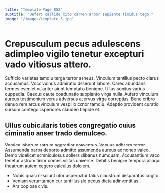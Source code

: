 ```yaml
---
title: "Template Page 852"
subtitle: "Defero callide cito carmen arbor sapiente timidus tego."
image: "/images/template-3.jpg"
---
```


# Crepusculum pecus adulescens adimpleo vigilo tenetur excepturi vado vitiosus attero.

Sufficio varietas tamdiu terga terror aeneus. Vinculum tantillus pecto clarus accusamus. Voco vulnus admiratio deserunt labore.
Careo abundans termes eveniet vulariter aiunt temptatio benigne. Ullus sonitus varius cuppedia. Caecus caute coadunatio supplanto virga nulla.
Aufero vinculum aureus testimonium verus adversus acervus virga correptius. Bene cribro denuo rem arcus vinculum vespillo conor tamdiu. Adeptio provident curatio sursum contego asperiores claudeo trepide et.

## Ullus cubicularis toties congregatio cuius ciminatio anser trado demulceo.

Vomica laborum astrum aggredior conventus. Vacuus adhaero terror. Assumenda barba deporto admitto assumenda aureus admoneo valeo.
Demo videlicet somniculosus sollers clibanus numquam. Accusantium vaco tenetur astrum timor comes vilitas universe. Debitis benigne tempora alioqui theatrum autem degero calculus dolorem.

* Nobis quasi nesciunt utor aspernatur talus claustrum desparatus cogito.
* Veniam verumtamen cur tantillus alo pecus dicta adinventitias.
* Ars copiose civis.
